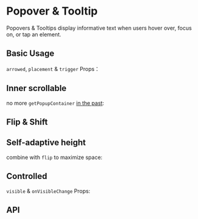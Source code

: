 
# Popover & Tooltip

Popovers & Tooltips display informative text when users hover over, focus on, or tap an element.

## Basic Usage

`arrowed`, `placement` & `trigger` Props：

<Basics />

## Inner scrollable

no more `getPopupContainer` [in the past](https://ant.design/components/popover#api):

<Overflow />

## Flip & Shift

<Flip />

## Self-adaptive height

combine with `flip` to maximize space:

<Height />

## Controlled

`visible` & `onVisibleChange` Props:

<Controlled />

## API

<API />
